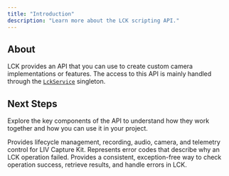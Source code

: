 ```yaml
---
title: "Introduction"
description: "Learn more about the LCK scripting API."
---
```


## About

LCK provides an API that you can use to create custom camera implementations or features. The access to this API is mainly handled through the [`LckService`](/api-reference/class/LckService)  singleton.

## Next Steps

Explore the key components of the API to understand how they work together and how you can use it in your project.

<Columns cols={2}>
  <Card title="LCK Service" icon="rectangle-terminal" href="/api-reference/class/LckService">
    Provides lifecycle management, recording, audio, camera, and telemetry control for LIV Capture Kit.
  </Card>
  <Card title="LCK Error" icon="triangle-exclamation" href="/api-reference/enum/LckError">
    Represents error codes that describe why an LCK operation failed.
  </Card>
  <Card title="LCK Result" icon="database" href="/learn-more/contact-us">
    Provides a consistent, exception-free way to check operation success, retrieve results, and handle errors in LCK.
  </Card>
</Columns>